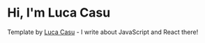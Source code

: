 # Hi, I'm Luca Casu

Template by [Luca Casu](https://www.linkedin.com/in/luca-casu-rs/) - I write about JavaScript and React there!
